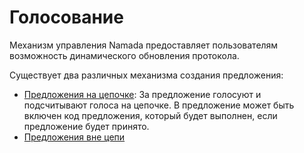# Голосование

Механизм управления Namada предоставляет пользователям возможность динамического обновления протокола.

Существует два различных механизма создания предложения:

- [Предложения на цепочке](./governance/on-chain-governance.mdx): За предложение голосуют и подсчитывают голоса на цепочке. В предложение может быть включен код предложения, который будет выполнен, если предложение будет принято.
- [Предложения вне цепи](./governance/off-chain-governance.mdx)